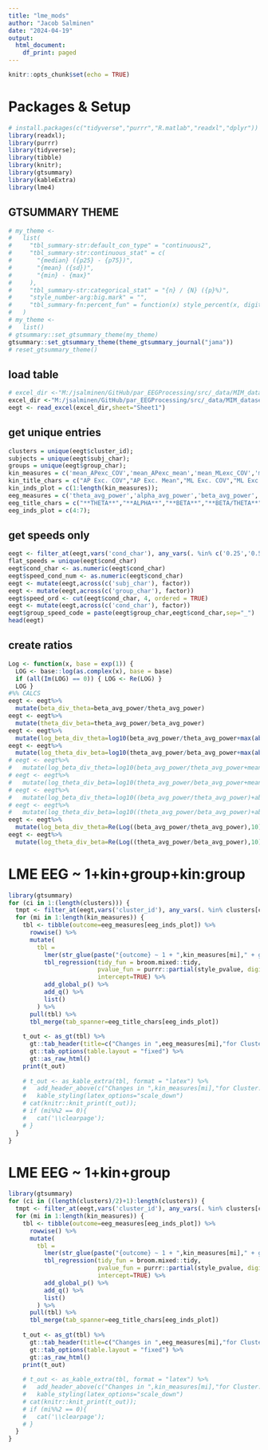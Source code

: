 ```yaml
---
title: "lme_mods"
author: "Jacob Salminen"
date: "2024-04-19"
output:
  html_document:
    df_print: paged
---
```


```r
knitr::opts_chunk$set(echo = TRUE)
```

# Packages & Setup
```r
# install.packages(c("tidyverse","purrr","R.matlab","readxl","dplyr"))
library(readxl);
library(purrr)
library(tidyverse);
library(tibble)
library(knitr);
library(gtsummary)
library(kableExtra)
library(lme4)
```
\maxdeadcycles=200
## GTSUMMARY THEME
``` r
# my_theme <-
#   list(
#     "tbl_summary-str:default_con_type" = "continuous2",
#     "tbl_summary-str:continuous_stat" = c(
#       "{median} ({p25} - {p75})",
#       "{mean} ({sd})",
#       "{min} - {max}"
#     ),
#     "tbl_summary-str:categorical_stat" = "{n} / {N} ({p}%)",
#     "style_number-arg:big.mark" = "",
#     "tbl_summary-fn:percent_fun" = function(x) style_percent(x, digits = 3)
#   )
# my_theme <-
#   list()
# gtsummary::set_gtsummary_theme(my_theme)
gtsummary::set_gtsummary_theme(theme_gtsummary_journal("jama"))
# reset_gtsummary_theme()

```

## load table 
```r
# excel_dir <-"M:/jsalminen/GitHub/par_EEGProcessing/src/_data/MIM_dataset/_studies/04162024_MIM_YAOAN89_antsnormalize_iccREMG0p4_powpow0p3_skull0p01/cluster/icrej_5/12/spec_data/group_spec/psd_calcs/fooof_kinematics_table.xlsx";
excel_dir <-"M:/jsalminen/GitHub/par_EEGProcessing/src/_data/MIM_dataset/_studies/04232024_MIM_YAOAN89_antsnorm_dipfix_iccREMG0p4_powpow0p3_skull0p01_15mmrej/cluster/icrej_5/11/spec_data/group_spec/psd_calcs/fooof_kinematics_table_nans.xlsx";
eegt <- read_excel(excel_dir,sheet="Sheet1") 
```

## get unique entries 
```r
clusters = unique(eegt$cluster_id);
subjects = unique(eegt$subj_char);
groups = unique(eegt$group_char);
kin_measures = c('mean_APexc_COV','mean_APexc_mean','mean_MLexc_COV','mean_MLexc_mean','mean_StepDur','mean_UDexc_COV','mean_UDexc_mean','mean_StanceDur','mean_GaitCycleDur','mean_PeakUpDownVel_mean');
kin_title_chars = c("AP Exc. COV","AP Exc. Mean","ML Exc. COV","ML Exc. Mean","Step Dur.","UD Exc. COV","UD Exc Mean","Stance Dur.","Gait Cycle Dur.","Peak UD Vel. Mean")
kin_inds_plot = c(1:length(kin_measures));
eeg_measures = c('theta_avg_power','alpha_avg_power','beta_avg_power','beta_div_theta','theta_div_beta','log_beta_div_theta','log_theta_div_beta','aperiodic_exp','aperiodic_offset');
eeg_title_chars = c("**THETA**","**ALPHA**","**BETA**","**BETA/THETA**","**THETA/BETA**","**log10(BETA/THETA)**","**log10(THETA/BETA)**","**AP exp**","**AP offset**");
eeg_inds_plot = c(4:7);
```

## get speeds only 
```r
eegt <- filter_at(eegt,vars('cond_char'), any_vars(. %in% c('0.25','0.5','0.75','1.0')))
flat_speeds = unique(eegt$cond_char)
eegt$cond_char <- as.numeric(eegt$cond_char)
eegt$speed_cond_num <- as.numeric(eegt$cond_char)
eegt <- mutate(eegt,across(c('subj_char'), factor))
eegt <- mutate(eegt,across(c('group_char'), factor))
eegt$speed_ord <- cut(eegt$cond_char, 4, ordered = TRUE)
eegt <- mutate(eegt,across(c('cond_char'), factor))
eegt$group_speed_code = paste(eegt$group_char,eegt$cond_char,sep="_")
head(eegt)
```


## create ratios 
```r
Log <- function(x, base = exp(1)) {
  LOG <- base::log(as.complex(x), base = base)
  if (all(Im(LOG) == 0)) { LOG <- Re(LOG) }
  LOG }
#%% CALCS
eegt <- eegt%>%
  mutate(beta_div_theta=beta_avg_power/theta_avg_power)
eegt <- eegt%>%
  mutate(theta_div_beta=theta_avg_power/beta_avg_power)
eegt <- eegt%>%
  mutate(log_beta_div_theta=log10(beta_avg_power/theta_avg_power+max(abs(beta_avg_power/theta_avg_power))))
eegt <- eegt%>%
  mutate(log_theta_div_beta=log10(theta_avg_power/beta_avg_power+max(abs(theta_avg_power/beta_avg_power))))
# eegt <- eegt%>%
#   mutate(log_beta_div_theta=log10(beta_avg_power/theta_avg_power+mean(abs(beta_avg_power/theta_avg_power))/(mean(abs(beta_avg_power/theta_avg_power))+3*sd(abs(beta_avg_power/theta_avg_power)))));
# eegt <- eegt%>%
#   mutate(log_theta_div_beta=log10(theta_avg_power/beta_avg_power+mean(abs(theta_avg_power/beta_avg_power))/(mean(abs(theta_avg_power/beta_avg_power))+3*sd(abs(theta_avg_power/beta_avg_power)))));
# eegt <- eegt%>%
#   mutate(log_beta_div_theta=log10((beta_avg_power/theta_avg_power)+abs(min((beta_avg_power/theta_avg_power)))));
# eegt <- eegt%>%
#   mutate(log_theta_div_beta=log10((theta_avg_power/beta_avg_power)+abs(min((theta_avg_power/beta_avg_power)))));
eegt <- eegt%>%
  mutate(log_beta_div_theta=Re(Log((beta_avg_power/theta_avg_power),10)*Conj(Log((theta_avg_power/beta_avg_power),10))));
eegt <- eegt%>%
  mutate(log_theta_div_beta=Re(Log((theta_avg_power/beta_avg_power),10)*Conj(Log((theta_avg_power/beta_avg_power),10))));
```
<!-- \clearpage -->
# LME EEG ~ 1+kin+group+kin:group
```r
library(gtsummary)
for (ci in 1:(length(clusters))) {
  tmpt <- filter_at(eegt,vars('cluster_id'), any_vars(. %in% clusters[ci]));
  for (mi in 1:length(kin_measures)) {
    tbl <- tibble(outcome=eeg_measures[eeg_inds_plot]) %>%
      rowwise() %>%
      mutate(
        tbl = 
          lmer(str_glue(paste("{outcome} ~ 1 + ",kin_measures[mi]," + group_char + ",kin_measures[mi],":group_char + (1|subj_char)")), data=tmpt) %>%
          tbl_regression(tidy_fun = broom.mixed::tidy,
                         pvalue_fun = purrr::partial(style_pvalue, digits = 2),
                         intercept=TRUE) %>%
          add_global_p() %>%
          add_q() %>%
          list()
        ) %>%
      pull(tbl) %>% 
      tbl_merge(tab_spanner=eeg_title_chars[eeg_inds_plot])
    
    t_out <- as_gt(tbl) %>%
      gt::tab_header(title=c("Changes in ",eeg_measures[mi],"for Cluster: ",clusters[ci])) %>%
      gt::tab_options(table.layout = "fixed") %>%
      gt::as_raw_html()
    print(t_out)
    
    # t_out <- as_kable_extra(tbl, format = "latex") %>%
    #   add_header_above(c("Changes in ",kin_measures[mi],"for Cluster: ",clusters[ci])) %>%
    #   kable_styling(latex_options="scale_down")
    # cat(knitr::knit_print(t_out));
    # if (mi%%2 == 0){
    #   cat('\\clearpage');
    # }
  }
}
```
<!-- \clearpage -->
# LME EEG ~ 1+kin+group
```r
library(gtsummary)
for (ci in ((length(clusters)/2)+1):length(clusters)) {
  tmpt <- filter_at(eegt,vars('cluster_id'), any_vars(. %in% clusters[ci]));
  for (mi in 1:length(kin_measures)) {
    tbl <- tibble(outcome=eeg_measures[eeg_inds_plot]) %>%
      rowwise() %>%
      mutate(
        tbl = 
          lmer(str_glue(paste("{outcome} ~ 1 + ",kin_measures[mi]," + group_char + (1|subj_char)")), data=tmpt) %>%
          tbl_regression(tidy_fun = broom.mixed::tidy,
                         pvalue_fun = purrr::partial(style_pvalue, digits = 2),
                         intercept=TRUE) %>%
          add_global_p() %>%
          add_q() %>%
          list()
        ) %>%
      pull(tbl) %>% 
      tbl_merge(tab_spanner=eeg_title_chars[eeg_inds_plot])
    
    t_out <- as_gt(tbl) %>%
      gt::tab_header(title=c("Changes in ",eeg_measures[mi],"for Cluster: ",clusters[ci])) %>%
      gt::tab_options(table.layout = "fixed") %>%
      gt::as_raw_html()
    print(t_out)
    
    # t_out <- as_kable_extra(tbl, format = "latex") %>%
    #   add_header_above(c("Changes in ",kin_measures[mi],"for Cluster: ",clusters[ci])) %>%
    #   kable_styling(latex_options="scale_down")
    # cat(knitr::knit_print(t_out));
    # if (mi%%2 == 0){
    #   cat('\\clearpage');
    # }
  }
}
```
